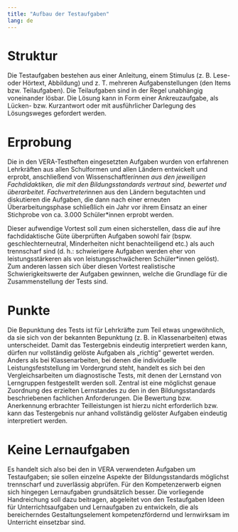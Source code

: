 ```yaml
---
title: "Aufbau der Testaufgaben"
lang: de
---
```


# Struktur

Die Testaufgaben bestehen aus einer Anleitung, einem Stimulus (z. B. Lese- oder Hörtext, Abbildung) und z. T. mehreren Aufgabenstellungen (den Items bzw. Teilaufgaben). Die Teilaufgaben sind in der Regel unabhängig voneinander lösbar. Die Lösung kann in Form einer Ankreuzaufgabe, als Lücken- bzw. Kurzantwort oder mit ausführlicher Darlegung des Lösungsweges gefordert werden.

# Erprobung

Die in den VERA-Testheften eingesetzten Aufgaben wurden von erfahrenen Lehrkräften aus allen Schulformen und allen Ländern entwickelt und erprobt, anschließend von Wissenschaftler*innen aus den jeweiligen Fachdidaktiken, die mit den Bildungsstandards vertraut sind, bewertet und überarbeitet. Fachvertreter*innen aus den Ländern begutachten und diskutieren die Aufgaben, die dann nach einer erneuten Überarbeitungsphase schließlich ein Jahr vor ihrem Einsatz an einer Stichprobe von ca. 3.000 Schüler*innen erprobt werden. 

Dieser aufwendige Vortest soll zum einen sicherstellen, dass die auf ihre fachdidaktische Güte überprüften Aufgaben sowohl fair (bspw. geschlechterneutral, Minderheiten nicht benachteiligend etc.) als auch trennscharf sind (d. h.: schwierigere Aufgaben werden eher von leistungsstärkeren als von leistungsschwächeren Schüler*innen gelöst). Zum anderen lassen sich über diesen Vortest realistische Schwierigkeitswerte der Aufgaben gewinnen, welche die Grundlage für die Zusammenstellung der Tests sind. 

# Punkte

Die Bepunktung des Tests ist für Lehrkräfte zum Teil etwas ungewöhnlich, da sie sich von der bekannten Bepunktung (z. B. in Klassenarbeiten) etwas unterscheidet. Damit das Testergebnis eindeutig interpretiert werden kann, dürfen nur vollständig gelöste Aufgaben als „richtig“ gewertet werden. Anders als bei Klassenarbeiten, bei denen die individuelle Leistungsfeststellung im Vordergrund steht, handelt es sich bei den Vergleichsarbeiten um diagnostische Tests, mit denen der Lernstand von Lerngruppen festgestellt werden soll. Zentral ist eine möglichst genaue Zuordnung des erzielten Lernstandes zu den in den Bildungsstandards beschriebenen fachlichen Anforderungen. Die Bewertung bzw. Anerkennung erbrachter Teilleistungen ist hierzu nicht erforderlich bzw. kann das Testergebnis nur anhand vollständig gelöster Aufgaben eindeutig interpretiert werden. 

# Keine Lernaufgaben

Es handelt sich also bei den in VERA verwendeten Aufgaben um Testaufgaben; sie sollen einzelne Aspekte der Bildungsstandards möglichst trennscharf und zuverlässig abprüfen. Für den Kompetenzerwerb eignen sich hingegen Lernaufgaben grundsätzlich besser. Die vorliegende Handreichung soll dazu beitragen, abgeleitet von den Testaufgaben Ideen für Unterrichtsaufgaben und Lernaufgaben zu entwickeln, die als bereicherndes Gestaltungselement kompetenzfördernd und lernwirksam im Unterricht einsetzbar sind.
